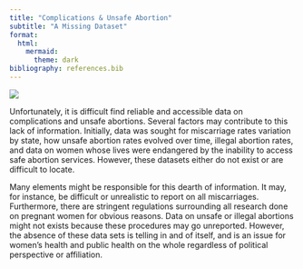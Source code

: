 ```yaml
---
title: "Complications & Unsafe Abortion"
subtitle: "A Missing Dataset"
format:
  html:
    mermaid:
      theme: dark
bibliography: references.bib
---
```


![](images/missing.png){fig-align="center"}

Unfortunately, it is difficult find reliable and accessible data on complications and unsafe abortions. Several factors may contribute to this lack of information. Initially, data was sought for miscarriage rates variation by state, how unsafe abortion rates evolved over time, illegal abortion rates, and data on women whose lives were endangered by the inability to access safe abortion services. However, these datasets either do not exist or are difficult to locate.

Many elements might be responsible for this dearth of information. It may, for instance, be difficult or unrealistic to report on all miscarriages. Furthermore, there are stringent regulations surrounding all research done on pregnant women for obvious reasons. Data on unsafe or illegal abortions might not exists because these procedures may go unreported. However, the absence of these data sets is telling in and of itself, and is an issue for women's health and public health on the whole regardless of political perspective or affiliation.